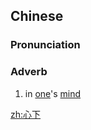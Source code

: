 ==Chinese==
{{zh-forms}}

===Pronunciation===
{{zh-pron
|m=xīnxià
|cat=adv
}}

===Adverb===
{{zh-adv}}

# {{lb|zh|literary}} in [[one]]'s [[mind]]

[[zh:心下]]